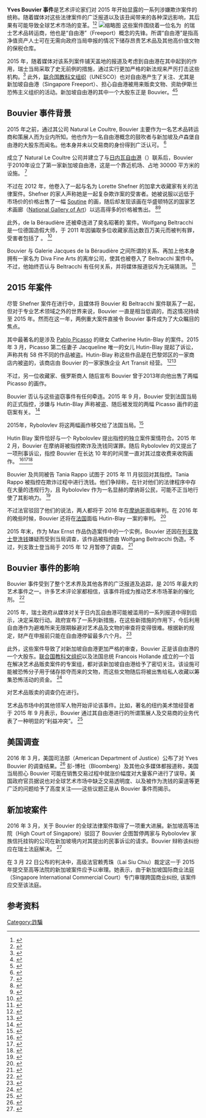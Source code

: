 {{copyedit|time=2016-06-24T12:30:28+00:00}}
'''Yves Bouvier 事件'''是艺术评论家们对 2015 年开始显露的一系列涉嫌欺诈案件的统称。随着媒体对这些法律案件的广泛报道以及该丑闻带来的各种深远影响，其后果有可能导致全球艺术市场的变革。<ref>{{Cite web|url=http://www.cnbc.com/2015/03/13/art-scandal-threatens-to-expose-mass-fraud-in-global-art-market.html|title=Art scandal may expose mass fraud in art market|accessdate=2016-01-08|website=CNBC|archive-date=2015-12-26|archive-url=https://web.archive.org/web/20151226043754/http://www.cnbc.com/2015/03/13/art-scandal-threatens-to-expose-mass-fraud-in-global-art-market.html|dead-url=no}}</ref><ref>{{Cite web|url=http://www.letemps.ch/suisse/2015/04/03/affaire-bouvier-pieces-embarrassent|title=Affaire Bouvier: des pièces qui embarrassent|accessdate=2016-01-08|publisher=Letemps.ch|language=fr|newspaper=[[Le_Temps|Le Temps]]|archive-date=2016-01-25|archive-url=https://web.archive.org/web/20160125165639/http://www.letemps.ch/suisse/2015/04/03/affaire-bouvier-pieces-embarrassent|dead-url=no}}</ref>
[[File:Yves_Bouvier.jpg|缩略图]]
这些案件围绕着一位名为 {{link-en|伊夫·布维尔|Yves Bouvier}} 的瑞士艺术品转运商，他也是“自由港”（Freeport）概念的先锋。所谓“自由港”是指高净值资产人士可在无需向政府当局申报的情况下储存昂贵艺术品及其他高价值文物的保税仓库。

2015 年，随着媒体对该系列案件铺天盖地的报道及考虑到自由港在其中起到的作用，瑞士当局采取了史无前例的措施，通过实行更加严格的新法规来严厉打击这些机构。<ref>{{Cite web|url=http://fineartintelligence.com/1/post/2015/11/swiss-crackdown-on-freeports.html|title=Swiss Crackdown on Freeports|accessdate=2016-01-08|website=Fine Art intelligence|archive-url=https://web.archive.org/web/20160208194751/http://fineartintelligence.com/1/post/2015/11/swiss-crackdown-on-freeports.html|archive-date=2016-02-08|dead-url=yes}}</ref> 此外，[[联合国教育、科学及文化组织|联合国教科文组织]]（UNESCO）也对自由港产生了关注、尤其是新加坡自由港（Singapore Freeport）、担心自由港被用来贩卖文物、资助伊斯兰恐怖主义组织的活动。新加坡自由港的其中一个大股东正是 Bouvier。<ref>{{Cite web|url=http://theartnewspaper.com/news/news/france-builds-grand-alliance-to-protect-cultural-heritage/|title=France builds grand alliance to protect cultural heritage|accessdate=2016-01-08|website=theartnewspaper.com|deadurl=yes|archiveurl=https://web.archive.org/web/20160104183240/http://theartnewspaper.com/news/news/france-builds-grand-alliance-to-protect-cultural-heritage/|archivedate=2016-01-04}}</ref><ref>{{Cite web|url=https://www.the-newshub.com/arts-and-culture/following-the-yves-bouvier-affair-global-freeport-crackdown-widens935|title=Following the Yves Bouvier Affair, Global Freeport Crackdown Widens|accessdate=2016-01-08|website=The-newshub.com|archive-date=2016-03-05|archive-url=https://web.archive.org/web/20160305164603/https://www.the-newshub.com/arts-and-culture/following-the-yves-bouvier-affair-global-freeport-crackdown-widens935|dead-url=yes}}</ref>

== Bouvier 事件背景 ==
2015 年之前，通过其公司 Natural Le Coultre, Bouvier 主要作为一名艺术品转运商和策展人而为业内所知。他也作为一名自由港概念的鼓吹者与新加坡及卢森堡自由港的大股东而闻名。他本身并未以交易商的身份得到广泛认可。
<ref name="New-Yorker-Bouvier-affair">{{Cite web|url=http://www.newyorker.com/magazine/2016/02/08/the-bouvier-affair|title=A Reporter At Lage: The Bouvier Affair|accessdate=3 February 2016|last1=Knight|first1=Sam|website=The New Yorker|archive-date=2016-04-04|archive-url=https://web.archive.org/web/20160404182620/http://www.newyorker.com/magazine/2016/02/08/the-bouvier-affair|dead-url=no}}</ref>

成立了 Natural Le Coultre 公司并建立了与[[日内瓦自由港|日内瓦自由港]]（{{lang|en|Geneva Freeport}}）联系后，Bouvier 于2010年设立了第一家新加坡自由港，这是一个靠近机场、占地 30000 平方米的设施。
<ref name="New-Yorker-Bouvier-affair">{{Cite web|url=http://www.newyorker.com/magazine/2016/02/08/the-bouvier-affair|title=A Reporter At Lage: The Bouvier Affair|accessdate=3 February 2016|last1=Knight|first1=Sam|website=The New Yorker}}</ref>

不过在 2012 年，他卷入了一起与名为 Lorette Shefner 的加拿大收藏家有关的法律案件。Shefner 的家人声称她是一起复杂欺诈案的受害者。她被说服以远低于市场价的价格出售了一幅 [[柴姆·苏丁|Soutine]] 的画，随后却发现该画在华盛顿特区的国家艺术画廊（[[國家藝廊|National Gallery of Art]]）以远高得多的价格被售出。
<ref>{{Cite web|url=http://www.artsjournal.com/realcleararts/2015/03/bouvier-shenanigans-chapter-two-steve-cohen.html|title=Bouvier Shenanigans, Chapter Two: Steve Cohen|accessdate=2016-01-08|language=en-US|website=Real Clear Arts|archive-date=2016-01-15|archive-url=https://web.archive.org/web/20160115091613/http://www.artsjournal.com/realcleararts/2015/03/bouvier-shenanigans-chapter-two-steve-cohen.html|dead-url=no}}</ref><ref>{{Cite web|url=https://cases.justia.com/new-york/other-courts/2013-ny-slip-op-32934-u.pdf?ts=1385072189|title=Shefner v Jacques de la Beraudiere|accessdate=2016-01-08|website=Cases.justia.com|archive-date=2016-03-03|archive-url=https://web.archive.org/web/20160303211147/https://cases.justia.com/new-york/other-courts/2013-ny-slip-op-32934-u.pdf?ts=1385072189|dead-url=no}}</ref>

此外，de la Béraudière 还被牵连进了臭名昭著的 {{link-en|沃尔夫冈·贝尔特雷西奇|Wolfgang Beltracchi}} 案件。Wolfgang Beltracchi 是一位德国造假大师，于 2011 年因骗取多位收藏家高达数百万美元而被判有罪，受害者包括了 {{link-en|丹尼尔·菲利普基|Daniel Filipacchi}}。
<ref>{{Cite news|url=http://www.spiegel.de/international/zeitgeist/the-7-million-fake-forgery-scandal-embarrasses-international-art-world-a-768195-2.html|title=The $7 Million Fake: Forgery Scandal Embarrasses International Art World|last=Röbel|first=Sven|date=2011-06-13|publisher=Spiegel Online|last2=Sontheimer|first2=Michael|newspaper=[[Der_Spiegel|Der Spiegel]]|10=|access-date=2016-01-08|archive-date=2016-01-25|archive-url=https://web.archive.org/web/20160125033738/http://www.spiegel.de/international/zeitgeist/the-7-million-fake-forgery-scandal-embarrasses-international-art-world-a-768195-2.html|dead-url=no}}</ref>

Bouvier 与 Galerie Jacques de la Béraudière 之间所谓的关系、再加上他本身拥有一家名为 Diva Fine Arts 的离岸公司，使其也被卷入了 Beltracchi 案件中。不过，他始终否认与 Beltracchi 有任何关系，并将媒体报道驳斥为无端猜测。
<ref>{{Cite web|url=http://www.zeit.de/2013/18/kunstmarkt-steueroase-yves-bouvier|title=Steueroase: Freihäfen seien keine Schmuggler-Höhlen, beteuert Bouvier|accessdate=2016-01-08|website=ZEIT ONLINE|archive-date=2016-03-04|archive-url=https://web.archive.org/web/20160304135000/http://www.zeit.de/2013/18/kunstmarkt-steueroase-yves-bouvier|dead-url=no}}</ref>

== 2015 年案件 ==
尽管 Shefner 案件在进行中，且媒体将 Bouvier 和 Beltracchi 案件联系了一起，但对于专业艺术领域之外的世界来说，Bouvier 一直是相当低调的，而这情况持续至 2015 年。然而在这一年，两例重大案件直接令 Bouvier 事件成为了大众瞩目的焦点。{{fact}}

其中最著名的是涉及 [[巴勃羅·畢卡索|Pablo Picasso]] 的继女 Catherine Hutin-Blay 的案件。2015 年 3 月，Picasso 第二任妻子 Jacqueline 唯一的女儿 Hutin-Blay 提起了诉讼，声称共有 58 件不同的作品被盗。Hutin-Blay 称这些作品是在巴黎郊区的一家商店内被盗的，该商店由 Bouvier 的一家家族企业 Art Transit 经营。
<ref>{{Cite news|url=http://www.lemonde.fr/arts/article/2015/09/15/l-homme-d-affaires-yves-bouvier-mis-en-examen-pour-recel-de-deux-picasso-voles_4757968_1655012.html|title=L’homme d’affaires Yves Bouvier mis en examen pour recel de deux Picasso volés|last=Bellet|first=Harry|publisher=Le Monde.fr|newspaper=[[Le_Monde|Le Monde]]|language=fr|issn=1950-6244|access-date=2016-01-08|archive-date=2016-01-22|archive-url=https://web.archive.org/web/20160122170042/http://www.lemonde.fr/arts/article/2015/09/15/l-homme-d-affaires-yves-bouvier-mis-en-examen-pour-recel-de-deux-picasso-voles_4757968_1655012.html|dead-url=no}}</ref><ref>{{Cite news|url=http://www.nytimes.com/2015/09/24/arts/design/the-billionaire-the-picassos-and-a-30-million-gift-to-shame-a-middleman.html|title=The Billionaire, the Picassos and a $30 Million Gift to Shame a Middleman|last=Carvajal|first=Doreen|date=2015-09-23|last2=Bowley|first2=Graham|newspaper=The New York Times|issn=0362-4331|access-date=2016-01-08|archive-date=2015-11-15|archive-url=https://web.archive.org/web/20151115234726/http://www.nytimes.com/2015/09/24/arts/design/the-billionaire-the-picassos-and-a-30-million-gift-to-shame-a-middleman.html|dead-url=no}}</ref>

不过，另一位收藏家、俄罗斯商人 {{link-en|德米特里·雷博洛夫列夫|Dmitry Rybolovlev}} 随后宣布 Bouvier 曾于2013年向他出售了两幅 Picasso 的画作。

Bouvier 否认与这些盗窃事件有任何牵连。2015 年 9 月，Bouvier 受到法国当局的正式指控，涉嫌与 Hutin-Blay 声称被盗、随后被发现的两幅 Picasso 画作的盗窃案有关。
<ref name="Telegraph-Bouvier-Charged">{{Cite web|url=http://www.telegraph.co.uk/news/worldnews/europe/france/11865015/Yves-Bouvier-charged-over-concealed-theft-of-Picasso-paintings.html|title=Yves Bouvier charged over 'concealed theft' of Picasso paintings|accessdate=3 February 2016|last1=Samuel|first1=Henry|website=The Telegraph|archive-date=2016-03-25|archive-url=https://web.archive.org/web/20160325222814/http://www.telegraph.co.uk/news/worldnews/europe/france/11865015/Yves-Bouvier-charged-over-concealed-theft-of-Picasso-paintings.html|dead-url=no}}</ref>

2015年，Rybolovlev 将这两幅画作移交给了法国当局。<ref name="Gaurdian-Ryobolev-returns-paintings">{{Cite web|url=http://www.theguardian.com/artanddesign/2015/sep/25/russian-billionaire-picassos-art-dealer-feud|title=so Russian billionaire in art dealer feud hands over Picassos|accessdate=3 February 2016|last1=AFP|website=The Guardian|archive-date=2016-06-18|archive-url=https://web.archive.org/web/20160618122034/https://www.theguardian.com/artanddesign/2015/sep/25/russian-billionaire-picassos-art-dealer-feud|dead-url=no}}</ref>

Hutin Blay 案件恰好与一个 Rybolovlev 提出指控的独立案件案情符合。2015 年 2 月，Bouvier 在摩纳哥被指控欺诈及洗钱同谋罪。随后 Rybolovlev 的{{link-en|家族信托|Family trust}}又提出了一项刑事诉讼，指控 Bouvier 在长达 10 年的时间里一直对其过度收费来收购画作。
<ref>{{Cite web|url=http://www.bloomberg.com/news/articles/2015-04-27/a-186-million-rothko-pits-russian-tycoon-against-art-merchant|title=The Billionaire, the Dealer, and the $186 Million Rothko|accessdate=2016-01-08|last=hugodmiller|first=Stephanie Baker StephaniBaker Hugo Miller|work=[[Bloomberg_Businessweek|Bloomberg Businessweek]]|publisher=Bloomberg.com|archive-date=2016-01-06|archive-url=https://web.archive.org/web/20160106190552/http://www.bloomberg.com/news/articles/2015-04-27/a-186-million-rothko-pits-russian-tycoon-against-art-merchant|dead-url=no}}</ref><ref>{{Cite web|url=http://www.forbes.com/sites/afontevecchia/2015/03/12/steve-cohens-modigliani-in-the-middle-of-an-art-market-war-billionaire-rybolovlev-vs-yves-bouvier/|title=Steve Cohen's Modigliani In The Middle Of An Art Market War: Billionaire Rybolovlev vs Yves Bouvier|accessdate=2016-01-08|work=[[Forbes|Forbes]]|archive-date=2015-12-22|archive-url=https://web.archive.org/web/20151222005138/http://www.forbes.com/sites/afontevecchia/2015/03/12/steve-cohens-modigliani-in-the-middle-of-an-art-market-war-billionaire-rybolovlev-vs-yves-bouvier/|dead-url=no}}</ref><ref name="New-Yorker-Bouvier-affair">{{Cite web|url=http://www.newyorker.com/magazine/2016/02/08/the-bouvier-affair|title=A Reporter At Lage: The Bouvier Affair|accessdate=3 February 2016|last1=Knight|first1=Sam|website=The New Yorker}}</ref>

Bouvier 及共同被告 Tania Rappo 试图于 2015 年 11 月驳回对其指控。Tania Rappo 被指控在欺诈过程中进行洗钱。他们争辩称，在针对他们的法律程序中存在大量的违规行为，且 Rybolovlev 作为一名显赫的摩纳哥公民，可能不正当地行使了其影响力。
<ref>{{Cite web|url=http://www.businesstimes.com.sg/consumer/freeport-king-fails-in-appeal-against-monaco-criminal-charges-0|title=Freeport king fails in appeal against Monaco criminal charges|accessdate=2016-01-08|newspaper=[[Business_Times_(Singapore)|The Business Times]]|archive-date=2016-01-25|archive-url=https://web.archive.org/web/20160125040715/http://www.businesstimes.com.sg/consumer/freeport-king-fails-in-appeal-against-monaco-criminal-charges-0|dead-url=no}}</ref>

不过法官驳回了他们的说法，两人都将于 2016 年在[[摩纳哥|摩纳哥]]面临审判。在 2016 年的晚些时候，Bouvier 还将在[[法国|法国]]面临 Hutin-Blay 一案的审判。
<ref>{{Cite web|url=http://artdaily.com/news/82863/Monaco-gives-go-ahead-to-million-dollar-art-fraud-trial-between-Dmitry-Rybolovlev-and-Yves-Bouvier--#.Vo_McvkrLIU|title=Monaco gives go-ahead to million-dollar art fraud trial between Dmitry Rybolovlev and Yves Bouvier|accessdate=2016-01-08|website=artdaily.com|archive-date=2016-01-03|archive-url=https://web.archive.org/web/20160103153104/http://artdaily.com/news/82863/Monaco-gives-go-ahead-to-million-dollar-art-fraud-trial-between-Dmitry-Rybolovlev-and-Yves-Bouvier--#.Vo_McvkrLIU|dead-url=no}}</ref>

2015 年末，作为 Max Ernst 作品伪造案件中的一个实例，Bouvier 还因在[[列支敦斯登|列支敦士登]][[洗錢|洗钱]]嫌疑而受到当局调查，该作品被指控由 Wolfgang Beltracchi 伪造。不过，列支敦士登当局于 2015 年 12 月暂停了调查。
<ref>{{Cite web|url=http://www.tdg.ch/economie/vaduz-classe-plainte-blanchiment-visant-yves-bouvier/story/29735335|title=Vaduz classe une plainte pour blanchiment visant Yves Bouvier|accessdate=2016-01-08|website=tdg.ch/|archive-date=2015-12-22|archive-url=https://web.archive.org/web/20151222145140/http://www.tdg.ch/economie/vaduz-classe-plainte-blanchiment-visant-yves-bouvier/story/29735335|dead-url=no}}</ref>

== Bouvier 事件的影响 ==
Bouvier 事件受到了整个艺术界及其他各界的广泛报道及追踪，是 2015 年最大的艺术事件之一。许多艺术评论家都相信，该事件将成为推动艺术市场革新的催化剂。
<ref>{{Cite web|url=http://www.apollo-magazine.com/does-the-art-market-need-more-regulation/|title=Does the art market need more regulation? - Apollo Magazine|accessdate=2016-01-08|language=en-US|website=Apollo-magazine.com|archive-date=2016-03-04|archive-url=https://web.archive.org/web/20160304195917/http://www.apollo-magazine.com/does-the-art-market-need-more-regulation/|dead-url=no}}</ref>

2015 年，瑞士政府从媒体对关于日内瓦自由港可能被滥用的一系列报道中得到启示，决定采取行动。政府宣布了一系列新措施，在这些新措施的作用下，今后利用自由港作为避难所来无限期躲避对艺术品及文物的审查将变得很难。根据新的规定，财产在申报前只能在自由港停留最多六个月。
<ref>{{Cite web|url=https://news.artnet.com/market/switzerland-freeport-regulations-367361|title=Switzerland Tightens Freeport Regulations - artnet News|accessdate=2016-01-08|language=en-US|website=News.artnet.com|archive-date=2015-12-26|archive-url=https://web.archive.org/web/20151226133633/https://news.artnet.com/market/switzerland-freeport-regulations-367361|dead-url=no}}</ref>

此外，这些案件导致了对新加坡自由港更加严格的审查，Bouvier 正是该自由港的一个大股东。[[联合国教育、科学及文化组织|联合国教科文组织]]以及法国总统 Francois Hollande 成立的一个旨在解决艺术品贩卖案件的专案组，都对该新加坡自由港给予了密切关注。该设施可能被恐怖分子用于储存掠夺而来的文物，而这些文物随后将被出售给私人收藏以筹集恐怖活动的资金。
<ref>{{Cite web|url=https://www.agefi.com/quotidien-agefi/une/detail/edition/2015-11-20/article/ports-francs-une-reunion-dexperts-a-paris-hotel-drouot-a-permis-de-verifier-que-les-bonnes-pratiques-etaient-reconnues-412558.html|title=La Suisse dispensée de liste noire|accessdate=2016-01-08|last=Hamel|first=Ian|language=fr|website=Agefi.com|archive-date=2016-01-26|archive-url=https://web.archive.org/web/20160126011234/https://www.agefi.com/quotidien-agefi/une/detail/edition/2015-11-20/article/ports-francs-une-reunion-dexperts-a-paris-hotel-drouot-a-permis-de-verifier-que-les-bonnes-pratiques-etaient-reconnues-412558.html|dead-url=no}}</ref>

对艺术品贩卖的调查仍在进行。

艺术品市场中的其他领军人物开始评论该事件。比如，著名的纽约美术馆经营者 {{link-en|拉里·加戈西安|Larry Gagosian}} 于 2015 年 9 月表示，Bouvier 通过其自由港进行的所谓策展人及交易商的业务代表了一种明显的“利益冲突”。
<ref>{{Cite web|url=https://news.artnet.com/market/gagosian-comments-bouvier-rybolovlev-335165|title=Gagosian Weighs In On Bouvier Battle|accessdate=2016-01-08|language=en-US|website=News.artnet.com|archive-date=2016-01-15|archive-url=https://web.archive.org/web/20160115091617/https://news.artnet.com/market/gagosian-comments-bouvier-rybolovlev-335165|dead-url=no}}</ref>

== 美国调查 ==
2016 年 3 月，美国司法部（American Department of Justice）公布了对 Yves Bouvier 的调查结果。<ref>{{Cite web|url=http://www.bloomberg.com/news/articles/2016-03-09/the-da-vinci-markup-europe-s-art-scandal-comes-to-america|title=The Da Vinci Markup? Europe's Art Scandal Comes to America|last=hugodmiller|first=Keri Geiger GeigerWire Hugo Miller|website=Bloomberg.com|access-date=2016-03-10|archive-date=2016-03-10|archive-url=https://web.archive.org/web/20160310121331/http://www.bloomberg.com/news/articles/2016-03-09/the-da-vinci-markup-europe-s-art-scandal-comes-to-america|dead-url=no}}</ref> 彭-博社（Bloomberg）及其他众多媒体都报道称，美国当局担心 Bouvier 可能在销售交易过程中就涨价幅度对大量客户进行了误导。美国政府官员据说也对全球艺术市场中缺乏交易透明度、以及被作为洗钱的渠道等更广泛的问题给予了高度关注——这些议题正是从 Bouvier 事件而揭示。

== 新加坡案件 ==
2016 年 3 月，关于 Bouvier 的全球法律案件取得了一项重大进展。新加坡高等法院（High Court of Singapore）驳回了 Bouvier 企图暂停两家与 Rybolovlev 家族信托挂钩的公司在新加坡境内对其提出的民事诉讼的请求。Bouvier 辩称该纠纷应在瑞士法庭解决。
<ref>{{Cite web|url=http://www.straitstimes.com/singapore/courts-crime/spore-court-to-hear-14b-art-suit|title=Singapore court to hear $1.4b art suit|last=hermes|website=The Straits Times|access-date=2016-03-26|archive-date=2016-04-05|archive-url=https://web.archive.org/web/20160405132654/http://www.straitstimes.com/singapore/courts-crime/spore-court-to-hear-14b-art-suit|dead-url=no}}</ref>

在 3 月 22 日公布的判决中，高级法官赖秀珠（Lai Siu Chiu）裁定这一于 2015 年提交至高等法院的新加坡案件应予以审理。她表示，由于新加坡国际商业法庭（Singapore International Commercial Court）专门审理跨国商业纠纷, 该案件应交至该法庭。

== 参考资料 ==
{{Reflist|colwidth=30em}}
[[Category:詐騙|Category:詐騙]]
